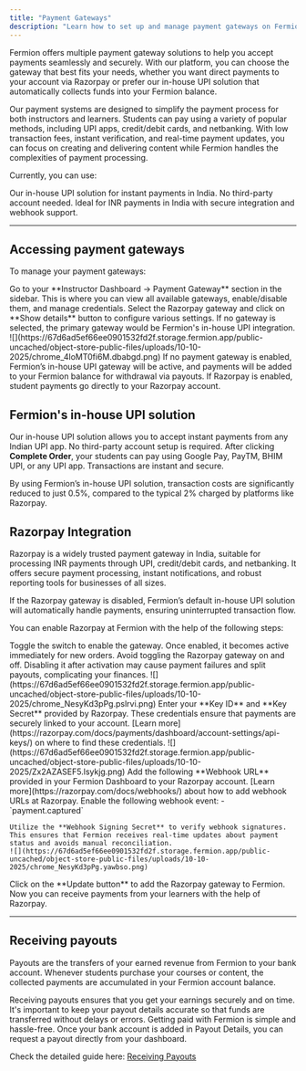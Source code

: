 ```yaml
---
title: "Payment Gateways"
description: "Learn how to set up and manage payment gateways on Fermion. Configure Razorpay or use Fermion's in-house UPI solution"
---
```


Fermion offers multiple payment gateway solutions to help you accept payments seamlessly and securely. With our platform, you can choose the gateway that best fits your needs, whether you want direct payments to your account via Razorpay or prefer our in-house UPI solution that automatically collects funds into your Fermion balance. 

Our payment systems are designed to simplify the payment process for both instructors and learners. Students can pay using a variety of popular methods, including UPI apps, credit/debit cards, and netbanking. With low transaction fees, instant verification, and real-time payment updates, you can focus on creating and delivering content while Fermion handles the complexities of payment processing.  

Currently, you can use:

<Columns cols={2}>
  <Card title="Fermion's UPI solution">
    Our in-house UPI solution for instant payments in India. No third-party account needed. 
  </Card>
  <Card title="Razorpay">
    Ideal for INR payments in India with secure integration and webhook support. 
  </Card>
</Columns>

---

## Accessing payment gateways

To manage your payment gateways:

<Steps>
  <Step title="Navigate to Payment Gateways">
    Go to your **Instructor Dashboard → Payment Gateway** section in the sidebar. This is where you can view all available gateways, enable/disable them, and manage credentials.
  </Step>
  <Step title="Choose your gateway">
    Select the Razorpay gateway and click on **Show details** button to configure various settings. If no gateway is selected, the primary gateway would be Fermion's in-house UPI integration.  
  </Step>
  </Steps>
![](https://67d6ad5ef66ee0901532fd2f.storage.fermion.app/public-uncached/object-store-public-files/uploads/10-10-2025/chrome_4loMT0fi6M.dbabgd.png)

<Info>
 If no payment gateway is enabled, Fermion’s in-house UPI gateway will be active, and payments will be added to your Fermion balance for withdrawal via payouts. If Razorpay is enabled, student payments go directly to your Razorpay account.
</Info>


## Fermion's in-house UPI solution

Our in-house UPI solution allows you to accept instant payments from any Indian UPI app. No third-party account setup is required. After clicking **Complete Order**, your students can pay using Google Pay, PayTM, BHIM UPI, or any UPI app. Transactions are instant and secure. 

<Tip>
By using Fermion’s in-house UPI solution, transaction costs are significantly reduced to just 0.5%, compared to the typical 2% charged by platforms like Razorpay.
</Tip>

## Razorpay Integration

Razorpay is a widely trusted payment gateway in India, suitable for processing INR payments through UPI, credit/debit cards, and netbanking. It offers secure payment processing, instant notifications, and robust reporting tools for businesses of all sizes.  

If the Razorpay gateway is disabled, Fermion’s default in-house UPI solution will automatically handle payments, ensuring uninterrupted transaction flow.

You can enable Razorpay at Fermion with the help of the following steps:

<Steps>
  <Step title="Enable Razorpay">
    Toggle the switch to enable the gateway. Once enabled, it becomes active immediately for new orders.
    <Warning>
    Avoid toggling the Razorpay gateway on and off. Disabling it after activation may cause payment failures and split payouts, complicating your finances.
    </Warning>
    ![](https://67d6ad5ef66ee0901532fd2f.storage.fermion.app/public-uncached/object-store-public-files/uploads/10-10-2025/chrome_NesyKd3pPg.pslrvi.png)
  </Step>
  <Step title="Add Credentials">
    Enter your **Key ID** and **Key Secret** provided by Razorpay. These credentials ensure that payments are securely linked to your account. [Learn more](https://razorpay.com/docs/payments/dashboard/account-settings/api-keys/) on where to find these credentials. 
    ![](https://67d6ad5ef66ee0901532fd2f.storage.fermion.app/public-uncached/object-store-public-files/uploads/10-10-2025/Zx2AZASEF5.lsykjg.png)
  </Step>
  <Step title="Configure Webhook">
    Add the following **Webhook URL** provided in your Fermion Dashboard to your Razorpay account. [Learn more](https://razorpay.com/docs/webhooks/) about how to add webhook URLs at Razorpay.  
    Enable the following webhook event:  
    - `payment.captured`    
    
    Utilize the **Webhook Signing Secret** to verify webhook signatures.  
    This ensures that Fermion receives real-time updates about payment status and avoids manual reconciliation.
    ![](https://67d6ad5ef66ee0901532fd2f.storage.fermion.app/public-uncached/object-store-public-files/uploads/10-10-2025/chrome_NesyKd3pPg.yawbso.png)
  </Step>
  <Step title='Add Razorpay to Fermion'>
  Click on the **Update button** to add the Razorpay gateway to Fermion. Now you can receive payments from your learners with the help of Razorpay.
  </Step>
</Steps>


---

## Receiving payouts

Payouts are the transfers of your earned revenue from Fermion to your bank account. Whenever students purchase your courses or content, the collected payments are accumulated in your Fermion account balance.  

Receiving payouts ensures that you get your earnings securely and on time. It's important to keep your payout details accurate so that funds are transferred without delays or errors. Getting paid with Fermion is simple and hassle-free. Once your bank account is added in Payout Details, you can request a payout directly from your dashboard. 

Check the detailed guide here: [Receiving Payouts](/manage-settings/manage-payouts)
